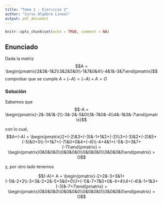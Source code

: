 ```yaml
---
title: "Tema 1 - Ejercicio 2"
author: "Curso Álgebra Lineal"
output: pdf_document
---
```


```r
knitr::opts_chunk$set(echo = TRUE, comment = NA)
```

## Enunciado

Dada la matriz $$A = \begin{pmatrix}2&3&-1&2\\3&2&5&0\\-1&7&0&4\\-4&1&-3&7\end{pmatrix}$$ comprobar que se cumple $A+(-A) = (-A)+A=O$

### Solución

Sabemos que $$-A = \begin{pmatrix}-2&-3&1&-2\\-3&-2&-5&0\\1&-7&0&-4\\4&-1&3&-7\end{pmatrix}$$

con lo cual, $$A+(-A) = \begin{pmatrix}2+(-2)&3+(-3)&-1+1&2+(-2)\\3+(-3)&2+(-2)&5+(-5)&0+0\\-1+1&7+(-7)&0+0&4+(-4)\\-4+4&1+(-1)&-3+3&7+(-7)\end{pmatrix} = \begin{pmatrix}0&0&0&0\\0&0&0&0\\0&0&0&0\\0&0&0&0\end{pmatrix} = O$$

y, por otro lado tenemos 

$$(-A)+ A = \begin{pmatrix}-2+2&-3+3&1+(-1)&-2+2\\-3+3&-2+2&-5+5&0+0\\1+(-1)&-7+7&0+0&-4+4\\4+(-4)&-1+1&3+(-3)&-7+7\end{pmatrix} = \begin{pmatrix}0&0&0&0\\0&0&0&0\\0&0&0&0\\0&0&0&0\end{pmatrix} = O$$